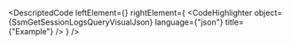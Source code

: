 
<DescriptedCode
  leftElement={<SsmGetSessionLogsQueryDesc />}
  rightElement={
    <CodeHighlighter
      object={SsmGetSessionLogsQueryVisualJson}
      language={"json"}
      title={"Example"}
    />
  }
/>
